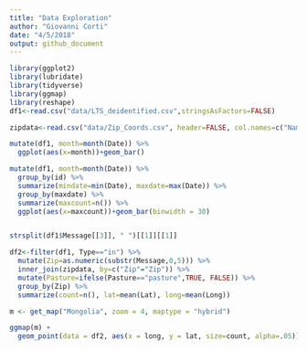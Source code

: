 ```yaml
---
title: "Data Exploration"
author: "Giovanni Corti"
date: "4/5/2018"
output: github_document
---
```


```r
library(ggplot2)
library(lubridate)
library(tidyverse)
library(ggmap)
library(reshape)
df1<-read.csv("data/LTS_deidentified.csv",stringsAsFactors=FALSE)

zipdata<-read.csv("data/Zip_Coords.csv", header=FALSE, col.names=c("Name", "Zip", "Lat","Long", "Pasture"), colClasses = c("character", "integer", "numeric", "numeric", "character"))

mutate(df1, month=month(Date)) %>%
  ggplot(aes(x=month))+geom_bar()

mutate(df1, month=month(Date)) %>%
  group_by(id) %>%
  summarize(mindate=min(Date), maxdate=max(Date)) %>%
  group_by(maxdate) %>%
  summarize(maxcount=n()) %>%
  ggplot(aes(x=maxcount))+geom_bar(binwidth = 30)


strsplit(df1$Message[[3]], " ")[[1]][[1]]

df2<-filter(df1, Type=="in") %>%
  mutate(Zip=as.numeric(substr(Message,0,5))) %>%
  inner_join(zipdata, by=c("Zip"="Zip")) %>%
  mutate(Pasture=ifelse(Pasture=="pasture",TRUE, FALSE)) %>%
  group_by(Zip) %>%
  summarize(count=n(), lat=mean(Lat), long=mean(Long))

m <- get_map("Mongolia", zoom = 4, maptype = "hybrid")

ggmap(m) +
  geom_point(data = df2, aes(x = long, y = lat, size=count, alpha=.05))+ guides(alpha=FALSE)

```